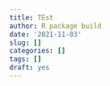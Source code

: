 ```yaml
---
title: TEst
author: R package build
date: '2021-11-03'
slug: []
categories: []
tags: []
draft: yes
---
```


